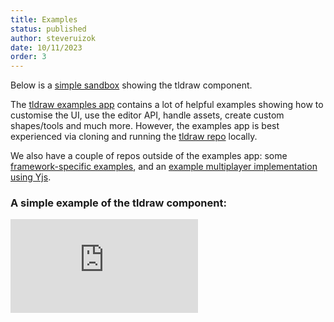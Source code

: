```yaml
---
title: Examples
status: published
author: steveruizok
date: 10/11/2023
order: 3
---
```


Below is a [simple sandbox](https://codesandbox.io/s/tldraw-example-canary-2lrzmy) showing the tldraw component.

The [tldraw examples app](https://github.com/tldraw/tldraw/blob/main/apps/examples/src) contains a lot of helpful examples showing how to customise the UI, use the editor API, handle assets, create custom shapes/tools and much more. However, the examples app is best experienced via cloning and running the [tldraw repo](https://github.com/tldraw/tldraw) locally.

We also have a couple of repos outside of the examples app: some [framework-specific examples](https://github.com/tldraw/examples), and an [example multiplayer implementation using Yjs](https://github.com/tldraw/tldraw-yjs-example).

### A simple example of the tldraw component:
<Embed src="https://codesandbox.io/embed/2lrzmy?view=Editor+%2B+Preview&module=%2Fsrc%2Fapp.tsx" />
